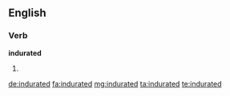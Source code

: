 ==English==

===Verb===
'''indurated'''

# {{en-past of|indurate}}

[[de:indurated]]
[[fa:indurated]]
[[mg:indurated]]
[[ta:indurated]]
[[te:indurated]]